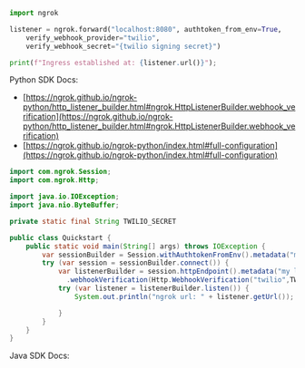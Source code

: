 ```python
import ngrok

listener = ngrok.forward("localhost:8080", authtoken_from_env=True,
    verify_webhook_provider="twilio",
    verify_webhook_secret="{twilio signing secret}")

print(f"Ingress established at: {listener.url()}");
```

Python SDK Docs:

- [https://ngrok.github.io/ngrok-python/http_listener_builder.html#ngrok.HttpListenerBuilder.webhook_verification](https://ngrok.github.io/ngrok-python/http_listener_builder.html#ngrok.HttpListenerBuilder.webhook_verification)
- [https://ngrok.github.io/ngrok-python/index.html#full-configuration](https://ngrok.github.io/ngrok-python/index.html#full-configuration)

```java
import com.ngrok.Session;
import com.ngrok.Http;

import java.io.IOException;
import java.nio.ByteBuffer;

private static final String TWILIO_SECRET

public class Quickstart {
    public static void main(String[] args) throws IOException {
        var sessionBuilder = Session.withAuthtokenFromEnv().metadata("my session");
        try (var session = sessionBuilder.connect()) {
            var listenerBuilder = session.httpEndpoint().metadata("my listener")
              .webhookVerification(Http.WebhookVerification("twilio",TWILIO_SECRET));
            try (var listener = listenerBuilder.listen()) {
                System.out.println("ngrok url: " + listener.getUrl());

            }
        }
    }
}

```

Java SDK Docs:
